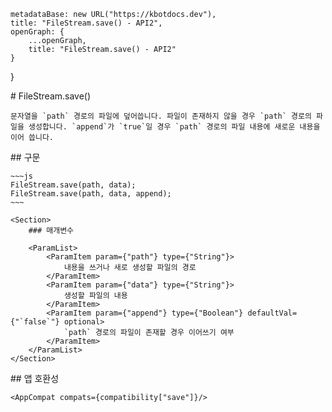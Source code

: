 
    metadataBase: new URL("https://kbotdocs.dev"),
    title: "FileStream.save() - API2",
    openGraph: {
        ...openGraph,
        title: "FileStream.save() - API2"
    }
}

<Section>
    # FileStream.save()

    문자열을 `path` 경로의 파일에 덮어씁니다. 파일이 존재하지 않을 경우 `path` 경로의 파일을 생성합니다. `append`가 `true`일 경우 `path` 경로의 파일 내용에 새로운 내용을 이어 씁니다.
</Section>
<Section>
    ## 구문

    ~~~js
    FileStream.save(path, data);
    FileStream.save(path, data, append);
    ~~~

    <Section>
        ### 매개변수

        <ParamList>
            <ParamItem param={"path"} type={"String"}>
                내용을 쓰거나 새로 생성할 파일의 경로
            </ParamItem>
            <ParamItem param={"data"} type={"String"}>
                생성할 파일의 내용
            </ParamItem>
            <ParamItem param={"append"} type={"Boolean"} defaultVal={"`false`"} optional>
                `path` 경로의 파일이 존재할 경우 이어쓰기 여부
            </ParamItem>
        </ParamList>
    </Section>
</Section>
<Section>
    ## 앱 호환성

    <AppCompat compats={compatibility["save"]}/>
</Section>